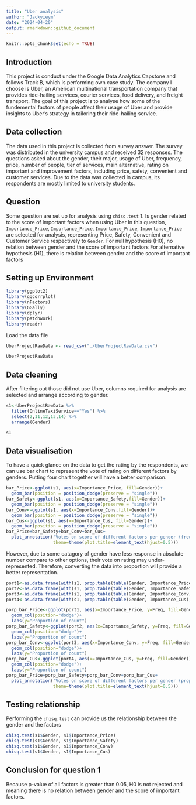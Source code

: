 ---
title: "Uber analysis"
author: "Jackyieym"
date: "2024-04-20"
output: rmarkdown::github_document
---

```{r setup, include=FALSE}
knitr::opts_chunk$set(echo = TRUE)
```

## Introduction

This project is conduct under the Google Data Analytics Capstone and follows Track B, which is performing own case study. The company I choose is Uber, an American multinational transportation company that provides ride-hailing services, courier services, food delivery, and freight transport. The goal of this project is to analyse how some of the fundemental factors of people affect their usage of Uber and provide insights to Uber's strategy in tailoring their ride-hailing service.

## Data collection

The data used in this project is collected from survey answer. The survey was distributed in the university campus and received 32 responses. The questions asked about the gender, their major, usage of Uber, frequency, price, number of people, tier of services, main alternative, rating on important and improvement factors, including price, safety, convenient and customer services. Due to the data was collected in campus, its respondents are mostly limited to university students.

## Question

Some question are set up for analysis using `chisq.test` 
1. Is gender related to the score of important factors when using Uber In this question, `Importance_Price`, `Importance_Price`, `Importance_Price`, `Importance_Price` are selected for analysis, representing Price, Safety, Convenient and Customer Service respectively to `Gender`. 
For null hypothesis (H0), no relation between gender and the score of important factors
For alternative hypothesis (H1), there is relation between gender and the score of important factors

## Setting up Environment

```{r library, message=FALSE, warning=FALSE, paged.print=FALSE}
library(ggplot2)
library(ggcorrplot)
library(nFactors)
library(GGally)
library(dplyr)
library(patchwork)
library(readr)
```

Load the data file

```{r data, message=FALSE, warning=FALSE,}
UberProjectRawData <- read_csv("./UberProjectRawData.csv")
```
```{r view data, echo=FALSE}
UberProjectRawData
```
## Data cleaning

After filtering out those did not use Uber, columns required for analysis are selected and arrange according to gender.

```{r data clean}
s1<-UberProjectRawData %>% 
  filter(OnlineTaxiService=="Yes") %>% 
  select(2,11,12,13,14) %>% 
  arrange(Gender)
```
```{r show data clean, echo=FALSE}
s1
```

## Data visualisation

To have a quick glance on the data to get the rating by the respondents, we can use bar chart to represent the vote of rating on different factors by genders. Putting four chart together will have a better comparison. 

```{r frequency bar chart, echo=T}
bar_Price<-ggplot(s1, aes(x=Importance_Price, fill=Gender))+
  geom_bar(position = position_dodge(preserve = "single"))
bar_Safety<-ggplot(s1, aes(x=Importance_Safety,fill=Gender))+
  geom_bar(position = position_dodge(preserve = "single"))
bar_Conv<-ggplot(s1, aes(x=Importance_Conv,fill=Gender))+
  geom_bar(position = position_dodge(preserve = "single"))
bar_Cus<-ggplot(s1, aes(x=Importance_Cus, fill=Gender))+
  geom_bar(position = position_dodge(preserve = "single"))
bar_Price+bar_Safety+bar_Conv+bar_Cus+
  plot_annotation("Votes on score of different factors per gender (frequency)", 
                  theme=theme(plot.title=element_text(hjust=0.5)))
```

However, due to some catagory of gender have less response in absolute number compare to other options, their vote on rating may under-represented. Therefore, converting the data into proportion will provide a better representation.

```{r proportion bar chart, echo=T}
port1<-as.data.frame(with(s1, prop.table(table(Gender, Importance_Price), margin=1)))
port2<-as.data.frame(with(s1, prop.table(table(Gender, Importance_Safety), margin=1)))
port3<-as.data.frame(with(s1, prop.table(table(Gender, Importance_Conv), margin=1)))
port4<-as.data.frame(with(s1, prop.table(table(Gender, Importance_Cus), margin=1)))

porp_bar_Price<-ggplot(port1, aes(x=Importance_Price, y=Freq, fill=Gender))+
  geom_col(position="dodge")+
  labs(y="Proportion of count")
porp_bar_Safety<-ggplot(port2, aes(x=Importance_Safety, y=Freq, fill=Gender))+
  geom_col(position="dodge")+
  labs(y="Proportion of count")
porp_bar_Conv<-ggplot(port3, aes(x=Importance_Conv, y=Freq, fill=Gender))+
  geom_col(position="dodge")+
  labs(y="Proportion of count")
porp_bar_Cus<-ggplot(port4, aes(x=Importance_Cus, y=Freq, fill=Gender))+
  geom_col(position="dodge")+
  labs(y="Proportion of count")
porp_bar_Price+porp_bar_Safety+porp_bar_Conv+porp_bar_Cus+
  plot_annotation("Votes on score of different factors per gender (proportion)", 
                  theme=theme(plot.title=element_text(hjust=0.5)))
```

## Testing relationship

Performing the `chisq.test` can provide us the relationship between the gender and the factors

```{r test, echo=TRUE, warning=FALSE}
chisq.test(s1$Gender, s1$Importance_Price)
chisq.test(s1$Gender, s1$Importance_Safety)
chisq.test(s1$Gender, s1$Importance_Conv)
chisq.test(s1$Gender, s1$Importance_Cus)
```

## Conclusion for question 1

Because p-value of all factors is greater than 0.05, H0 is not rejected and meaning there is no relation between gender and the score of important factors.
